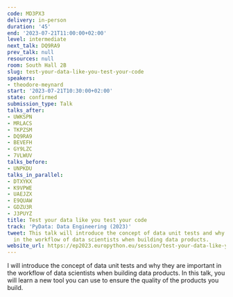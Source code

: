 ```yaml
---
code: MD3PX3
delivery: in-person
duration: '45'
end: '2023-07-21T11:00:00+02:00'
level: intermediate
next_talk: DQ9RA9
prev_talk: null
resources: null
room: South Hall 2B
slug: test-your-data-like-you-test-your-code
speakers:
- theodore-meynard
start: '2023-07-21T10:30:00+02:00'
state: confirmed
submission_type: Talk
talks_after:
- UWKSPN
- MRLACS
- TKPZSM
- DQ9RA9
- BEVEFH
- GY9LZC
- 7VLWUV
talks_before:
- UNPKDU
talks_in_parallel:
- DTXYKX
- K9VPWE
- UAEJZX
- E9QUAW
- GDZU3R
- J3PUYZ
title: Test your data like you test your code
track: 'PyData: Data Engineering (2023)'
tweet: This talk will introduce the concept of data unit tests and why they are important
  in the workflow of data scientists when building data products.
website_url: https://ep2023.europython.eu/session/test-your-data-like-you-test-your-code
---
```


I will introduce the concept of data unit tests and why they are important in the workflow of data scientists when building data products. In this talk, you will learn a new tool you can use to ensure the quality of the products you build.